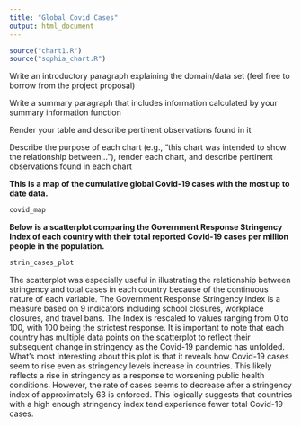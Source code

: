 ```yaml
---
title: "Global Covid Cases"
output: html_document
---
```


```r
source("chart1.R")
source("sophia_chart.R")
```

Write an introductory paragraph explaining the domain/data set (feel free to borrow from the project proposal)

Write a summary paragraph that includes information calculated by your summary information function

Render your table and describe pertinent observations found in it

Describe the purpose of each chart (e.g., "this chart was intended to show the relationship between..."), render each chart, and describe pertinent observations found in each chart


**This is a map of the cumulative global Covid-19 cases with the most up to date data.**

```r
covid_map
```


**Below is a scatterplot comparing the Government Response Stringency Index of each country with their total reported Covid-19 cases per million people in the population.**


```r
strin_cases_plot
```

The scatterplot was especially useful in illustrating the relationship between stringency and total cases in each country because of the continuous nature of each variable. The Government Response Stringency Index is a measure based on 9 indicators including school closures, workplace closures, and travel bans. The Index is rescaled to values ranging from 0 to 100, with 100 being the strictest response. It is important to note that each country has multiple data points on the scatterplot to reflect their subsequent change in stringency as the Covid-19 pandemic has unfolded. What's most interesting about this plot is that it reveals how Covid-19 cases seem to rise even as stringency levels increase in countries. This likely reflects a rise in stringency as a response to worsening public health conditions. However, the rate of cases seems to decrease after a stringency index of approximately 63 is enforced. This logically suggests that countries with a high enough stringency index tend experience fewer total Covid-19 cases.